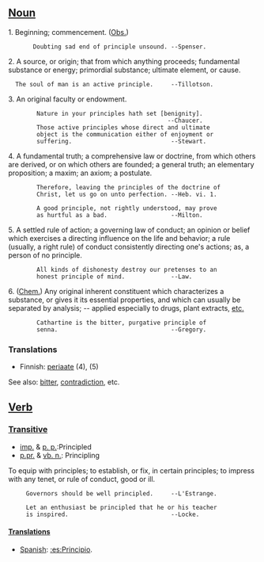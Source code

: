 ==[[Noun]]==
1. Beginning; commencement. ([[Obs.]])
        Doubting sad end of principle unsound. --Spenser.

2. A source, or origin; that from which anything proceeds;   fundamental substance or energy; primordial substance; ultimate element, or cause.

   The soul of man is an active principle.     --Tillotson.

3. An original faculty or endowment.
         Nature in your principles hath set [benignity].
                                              --Chaucer.
         Those active principles whose direct and ultimate
         object is the communication either of enjoyment or
         suffering.                            --Stewart.

4. A fundamental truth; a comprehensive law or doctrine, from    which others are derived, or on which others are founded;  a general truth; an elementary proposition; a maxim; an axiom; a postulate.

         Therefore, leaving the principles of the doctrine of
         Christ, let us go on unto perfection. --Heb. vi. 1.

         A good principle, not rightly understood, may prove
         as hurtful as a bad.                  --Milton.

5. A settled rule of action; a governing law of conduct; an   opinion or belief which exercises a directing influence on the life and behavior; a rule (usually, a right rule) of conduct consistently directing one's actions; as, a person of no principle.

         All kinds of dishonesty destroy our pretenses to an
         honest principle of mind.             --Law.

6. ([[Chem.]]) Any original inherent constituent which   characterizes a substance, or gives it its essential properties, and which can usually be separated by analysis; -- applied especially to drugs, plant extracts, [[etc.]]

         Cathartine is the bitter, purgative principle of
         senna.                                --Gregory.

===Translations===
*Finnish: [[periaate]] (4), (5)

See also: [[bitter]], [[contradiction]], etc.

==[[Verb]]==

===[[Transitive]]===
*[[imp.]] & [[p. p.]]:Principled
*[[p.pr.]] & [[vb. n.]]: Principling

To equip with principles; to establish, or fix, in certain principles; to impress with any tenet, or rule of conduct, good or ill.

      Governors should be well principled.     --L'Estrange.

      Let an enthusiast be principled that he or his teacher
      is inspired.                             --Locke.
 
====[[Translation]]s==== 

*[[Spanish]]: [[:es:Principio]].